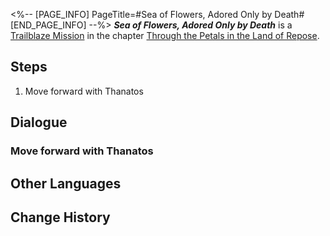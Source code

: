 <%-- [PAGE_INFO]
PageTitle=#Sea of Flowers, Adored Only by Death#
[END_PAGE_INFO] --%>
{{Stub|Dialogue.}}
{{Mission Infobox
|id            = 1040317
|title         = 
|image         = <!--Mission Sea of Flowers, Adored Only by Death.png-->
|type          = Trailblaze
|event_name    = 
|chapter       = Through the Petals in the Land of Repose
|requirements  = {{subst:void|<!--Unknown: {"Type":"Manual"}-->}}
|summary       = <!--official mission summary from Fate's Atlas-->
|characters    = Thanatos; Trailblazer
|startLocation = [[Amphoreus]] - [[The Nether Realm Blooming with Antilas]]
|world         = Amphoreus
|area          = The Nether Realm Blooming with Antilas
|prev          = 
|next          = 
|rewards       = Refined Aether*2; Credit*5,000
}}
'''''Sea of Flowers, Adored Only by Death''''' is a [[Trailblaze Mission]] in the chapter [[Through the Petals in the Land of Repose]].

==Steps==
# Move forward with Thanatos

<!--
==Gameplay Notes==

--><!--
==Trial Character==

-->
==Dialogue==
{{Stub Dialogue}}
===Move forward with Thanatos{{subst:void|<!--104031701-->}}===
{{Mission Description|type=trailblaze|location=The Nether Realm Blooming with Antilas|Just as the legends say... The nether realm is truly a sea of flowers.<br />Everyone knows of the Hand of Shadow, but few know of Thanatos's other hand &mdash; And now, you have finally met each other.<br />Proceed with Thanatos, and behold the sea of flowers that she watches over.}}
{{Dialogue Start}}
:{{tx}}
{{Dialogue End}}

==Other Languages==
{{Other Languages
|en   = Sea of Flowers, Adored Only by Death
|zhs  = 花海啊，只为死之神垂怜
|zht  = 花海啊，只為死之神垂憐
|ja   = 花海よ、死の神のためだけに憐れめ
|ko   = 꽃바다여, 오직 죽음의 신만을 동정하라
|es   = Mar de flores, adora solo a la diosa de la muerte
|fr   = Ô mer de fleurs, offerte à la clémence de la mort
|ru   = О море цветов, услаждающее взгляд лишь смерти
|th   = ทะเลบุปผาเอ๋ย จงเมตตาเพียงเทพแห่งความตาย
|vi   = Biển Hoa, Chỉ Thương Xót Cho Vị Thần Tử Vong
|de   = O Blumenmeer, nur vom Tod geschätzt
|id   = Lautan Bunga, Welas Asih untuk Dewa Kematian
|pt   = Mar de Flores, Adorado Somente pela Morte
}}

==Change History==
{{Change History|3.2}}
